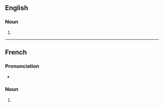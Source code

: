==English==

===Noun===
{{head|en|noun form}}

# {{plural of|en|absolution}}

----

==French==

===Pronunciation===
* {{audio|fr|LL-Q150 (fra)-Lyokoï-absolutions.wav|Audio}}

===Noun===
{{head|fr|noun form|g=f}}

# {{plural of|fr|absolution}}